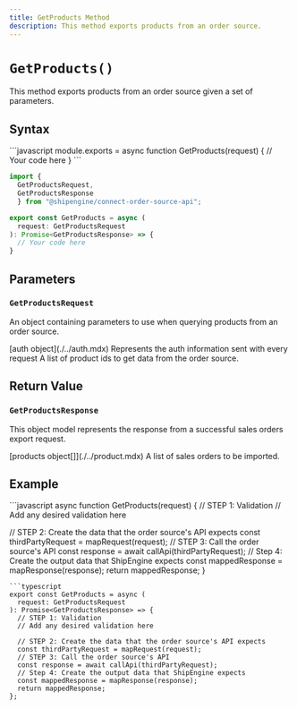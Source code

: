 ```yaml
---
title: GetProducts Method
description: This method exports products from an order source.
---
```


`GetProducts()`
===========================
This method exports products from an order source given a set of parameters.


Syntax
-----------------------------------------------
<CodeWrapper>
```javascript
module.exports = async function GetProducts(request) {
  // Your code here
}
```

```typescript
import {
  GetProductsRequest,
  GetProductsResponse
  } from "@shipengine/connect-order-source-api";

export const GetProducts = async (
  request: GetProductsRequest
): Promise<GetProductsResponse> => {
  // Your code here
}
```
</CodeWrapper>



Parameters
-----------------------------------------------

### `GetProductsRequest`
An object containing parameters to use when querying products from an order source.

<Reference>

  <Field name="auth" nullable={false}>
    <Type>
      [auth object](./../auth.mdx)
    </Type>
    <Description>
      Represents the auth information sent with every request
    </Description>
  </Field>

  <Field name="product_ids" type="string[]" nullable={true}>
    <Description>
      A list of product ids to get data from the order source.
    </Description>
  </Field>

</Reference>



Return Value
-----------------------------------------------
### `GetProductsResponse`
This object model represents the response from a successful sales orders export request.

<Reference>

  <Field name="products" required={true}>
    <Type>
      [products object[]](./../product.mdx)
    </Type>
    <Description>
      A list of sales orders to be imported.
    </Description>
  </Field>

</Reference>

Example
-----------------------------------------------
<CodeWrapper>
```javascript
async function GetProducts(request) {
  // STEP 1: Validation
  // Add any desired validation here

  // STEP 2: Create the data that the order source's API expects
  const thirdPartyRequest = mapRequest(request);
  // STEP 3: Call the order source's API
  const response = await callApi(thirdPartyRequest);
  // Step 4: Create the output data that ShipEngine expects
  const mappedResponse = mapResponse(response);
  return mappedResponse;
}
```
```typescript
export const GetProducts = async (
  request: GetProductsRequest
): Promise<GetProductsResponse> => {
  // STEP 1: Validation
  // Add any desired validation here

  // STEP 2: Create the data that the order source's API expects
  const thirdPartyRequest = mapRequest(request);
  // STEP 3: Call the order source's API
  const response = await callApi(thirdPartyRequest);
  // Step 4: Create the output data that ShipEngine expects
  const mappedResponse = mapResponse(response);
  return mappedResponse;
};
```
</CodeWrapper>
